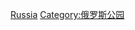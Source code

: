 {{Commonscat|Amusement parks in Russia}}

[[Category:各国主题公园|Russia]]
[[Category:俄罗斯公园|Category:俄罗斯公园]]